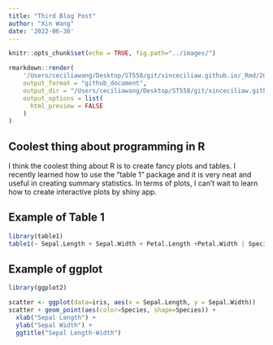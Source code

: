 ```yaml
---
title: "Third Blog Post"
author: "Xin Wang"
date: '2022-06-30'
---
```


```r
knitr::opts_chunk$set(echo = TRUE, fig.path="../images/")
```

```r
rmarkdown::render(
    '/Users/ceciliawang/Desktop/ST558/git/xinceciliaw.github.io/_Rmd/2022-06-30-third-blog-post.Rmd', 
    output_format = "github_document",
    output_dir = "/Users/ceciliawang/Desktop/ST558/git/xinceciliaw.github.io/_posts",
    output_options = list(
      html_preview = FALSE
    )
)
```


## Coolest thing about programming in R

I think the coolest thing about R is to create fancy plots and tables. I recently learned how to use the "table 1" package and it is very neat and useful in creating summary statistics. In terms of plots, I can't wait to learn how to create interactive plots by shiny app. 

## Example of Table 1 

```r
library(table1)
table1(~ Sepal.Length + Sepal.Width + Petal.Length +Petal.Width | Species, data = iris)
```

## Example of ggplot
```r
library(ggplot2)

scatter <- ggplot(data=iris, aes(x = Sepal.Length, y = Sepal.Width)) 
scatter + geom_point(aes(color=Species, shape=Species)) +
  xlab("Sepal Length") +
  ylab("Sepal Width") +
  ggtitle("Sepal Length-Width")
```

